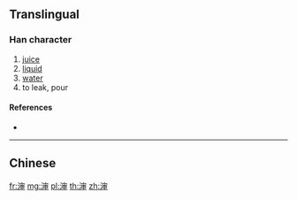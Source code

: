 {{character info/new}}
{{also|瀋|沈}}
==Translingual==

===Han character===
{{Han char|rn=85|rad=水|as=08|sn=11|four=|canj=EJLL}}

# [[juice]]
# [[liquid]]
# [[water]]
# to leak, pour

====References====
* {{Han ref|kx=0633.371|hdz=31661.021|uh=6E16|ud=28182}}

----

==Chinese==
{{zh-see|瀋|v}}

[[fr:渖]]
[[mg:渖]]
[[pl:渖]]
[[th:渖]]
[[zh:渖]]